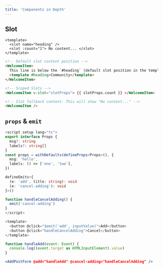 ```yaml
---
title: 'Components in Depth'
---
```


## Slot

```tsx title='WelcomeItem.vue'
<template>
  <slot name="heading" />
  <slot :count="1"> No content... </slot>
</template>
```

```html title='Parent.vue'
<!-- Default slot content position -->
<WelcomeItem>
  This line is below the `#heading` (default slot position in the template)
  <template #heading>Community</template>
</WelcomeItem>

<!-- Scoped Slots -->
<WelcomeItem v-slot="slotProps"> {{ slotProps.count }} </WelcomeItem>

<!-- Slot fallback content: This will show "No content..." -->
<WelcomeItem />
```

## `props` & `emit`

```ts title="AddPostForm.vue"
<script setup lang="ts">
export interface Props {
  msg?: string
  labels?: string[]
}
const props = withDefaults(defineProps<Props>(), {
  msg: 'hello',
  labels: () => ['one', 'two'],
})

defineEmits<{
  (e: 'add', title: string): void
  (e: 'cancel-adding'): void
}>()

function handleCancelAdding() {
  emit('cancel-adding')
}
</script>

<template>
  <button @click="$emit('add', inputValue)">Add</button>
  <button @click="handleCancelAdding">Cancel</button>
</template>
```

```jsx title="Posts.vue"
function handleAdd(event: Event) {
  console.log((event.target as HTMLInputElement).value)
}

<AddPostForm @add="handleAdd" @cancel-adding="handleCancelAdding" />
```
